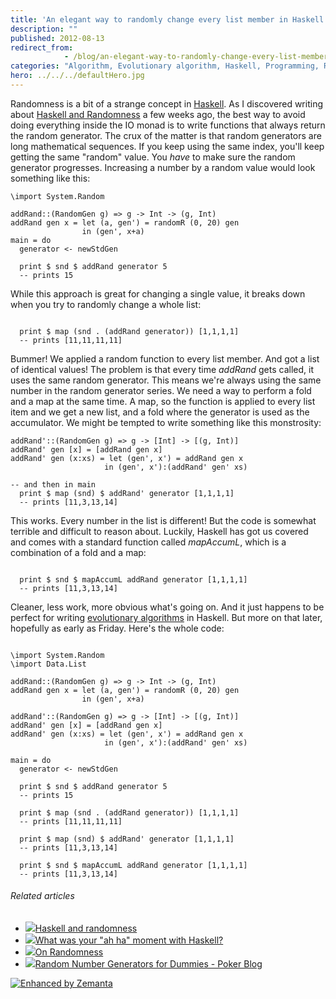 ```yaml
---
title: 'An elegant way to randomly change every list member in Haskell'
description: ""
published: 2012-08-13
redirect_from: 
            - /blog/an-elegant-way-to-randomly-change-every-list-member-in-haskell/swizec/5060
categories: "Algorithm, Evolutionary algorithm, Haskell, Programming, Random number generation, Randomness, Uncategorized"
hero: ../../../defaultHero.jpg
---
```

Randomness is a bit of a strange concept in [Haskell](http://haskell.org "Haskell (programming language)"). As I discovered writing about [Haskell and Randomness](http://swizec.com/blog/haskell-and-randomness/swizec/4763) a few weeks ago, the best way to avoid doing everything inside the IO monad is to write functions that always return the random generator. The crux of the matter is that random generators are long mathematical sequences. If you keep using the same index, you&#x27;ll keep getting the same &quot;random&quot; value. You _have_ to make sure the random generator progresses. Increasing a number by a random value would look something like this:

```
\import System.Random

addRand::(RandomGen g) => g -> Int -> (g, Int)
addRand gen x = let (a, gen') = randomR (0, 20) gen
                in (gen', x+a)
main = do
  generator <- newStdGen

  print $ snd $ addRand generator 5
  -- prints 15
```

While this approach is great for changing a single value, it breaks down when you try to randomly change a whole list:

```
  
  print $ map (snd . (addRand generator)) [1,1,1,1]
  -- prints [11,11,11,11]
```

Bummer! We applied a random function to every list member. And got a list of identical values! The problem is that every time _addRand_ gets called, it uses the same random generator. This means we&#x27;re always using the same number in the random generator series. We need a way to perform a fold and a map at the same time. A map, so the function is applied to every list item and we get a new list, and a fold where the generator is used as the accumulator. We might be tempted to write something like this monstrosity:

```
addRand'::(RandomGen g) => g -> [Int] -> [(g, Int)]
addRand' gen [x] = [addRand gen x]
addRand' gen (x:xs) = let (gen', x') = addRand gen x
                     in (gen', x'):(addRand' gen' xs)

-- and then in main
  print $ map (snd) $ addRand' generator [1,1,1,1]
  -- prints [11,3,13,14]
```

This works. Every number in the list is different! But the code is somewhat terrible and difficult to reason about. Luckily, Haskell has got us covered and comes with a standard function called _mapAccumL_, which is a combination of a fold and a map:

```
  
  print $ snd $ mapAccumL addRand generator [1,1,1,1]
  -- prints [11,3,13,14]
```

Cleaner, less work, more obvious what&#x27;s going on. And it just happens to be perfect for writing [evolutionary algorithms](http://en.wikipedia.org/wiki/Evolutionary_algorithm "Evolutionary algorithm") in Haskell. But more on that later, hopefully as early as Friday. Here&#x27;s the whole code:

```

\import System.Random
\import Data.List

addRand::(RandomGen g) => g -> Int -> (g, Int)
addRand gen x = let (a, gen') = randomR (0, 20) gen
                in (gen', x+a)

addRand'::(RandomGen g) => g -> [Int] -> [(g, Int)]
addRand' gen [x] = [addRand gen x]
addRand' gen (x:xs) = let (gen', x') = addRand gen x
                     in (gen', x'):(addRand' gen' xs)

main = do
  generator <- newStdGen

  print $ snd $ addRand generator 5
  -- prints 15

  print $ map (snd . (addRand generator)) [1,1,1,1]
  -- prints [11,11,11,11]

  print $ map (snd) $ addRand' generator [1,1,1,1]
  -- prints [11,3,13,14]

  print $ snd $ mapAccumL addRand generator [1,1,1,1]
  -- prints [11,3,13,14]
```

###### Related articles

- [![](http://i.zemanta.com/97837627_80_80.jpg)](http://swizec.com/blog/haskell-and-randomness/swizec/4763)[Haskell and randomness](http://swizec.com/blog/haskell-and-randomness/swizec/4763)
- [![](http://i.zemanta.com/noimg_116_80_80.jpg)](http://www.reddit.com/comments/vi425)[What was your &quot;ah ha&quot; moment with Haskell?](http://www.reddit.com/comments/vi425)
- [![](http://i.zemanta.com/noimg_76_80_80.jpg)](http://www.pokerlistings.com/strategy/psychology/on-randomness)[On Randomness](http://www.pokerlistings.com/strategy/psychology/on-randomness)
- [![](http://i.zemanta.com/noimg_15_80_80.jpg)](http://www.pokerlistings.com/blog/random-number-generators-for-dummies)[Random Number Generators for Dummies - Poker Blog](http://www.pokerlistings.com/blog/random-number-generators-for-dummies)

[![Enhanced by Zemanta](http://img.zemanta.com/zemified_e.png?x-id=5433b6d5-80a7-4bfb-90d3-81ae0cd76716)](http://www.zemanta.com/?px "Enhanced by Zemanta")